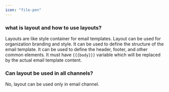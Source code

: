 ```yaml
---
icon: "file-pen"
---
```


### what is layout and how to use layouts?
Layouts are like style container for email templates. Layout can be used for organization branding and style. It can be used to define the structure of the email template. It can be used to define the header, footer, and other common elements. It must have `{{{body}}}` variable which will be replaced by the actual email template content.

### Can layout be used in all channels?

No, layout can be used only in email channel.


<Snippet file="contact-support.mdx" />